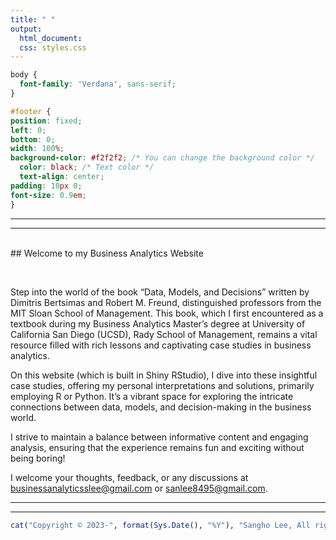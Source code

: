```yaml
---
title: " "
output:
  html_document:
  css: styles.css
---
```


```css
body {
  font-family: 'Verdana', sans-serif;
}

#footer {
position: fixed;
left: 0;
bottom: 0;
width: 100%;
background-color: #f2f2f2; /* You can change the background color */
  color: black; /* Text color */
  text-align: center;
padding: 10px 0;
font-size: 0.9em;
}

```

------------------------------------------------------------------------

------------------------------------------------------------------------



<br> 
## Welcome to my Business Analytics Website

<br>

Step into the world of the book "Data, Models, and Decisions" written by Dimitris Bertsimas and Robert M. Freund, distinguished professors from the MIT Sloan School of Management. This book, which I first encountered as a textbook during my Business Analytics Master's degree at University of California San Diego (UCSD), Rady School of Management, remains a vital resource filled with rich lessons and captivating case studies in business analytics.

On this website (which is built in Shiny RStudio), I dive into these insightful case studies, offering my personal interpretations and solutions, primarily employing R or Python. It's a vibrant space for exploring the intricate connections between data, models, and decision-making in the business world.

I strive to maintain a balance between informative content and engaging analysis, ensuring that the experience remains fun and exciting without being boring!

I welcome your thoughts, feedback, or any discussions at [businessanalyticsslee\@gmail.com](mailto:businessanalyticsslee@gmail.com) or [sanlee8495\@gmail.com](mailto:sanlee8495@gmail.com).

------------------------------------------------------------------------

------------------------------------------------------------------------

::: {#footer}
```r
cat("Copyright © 2023-", format(Sys.Date(), "%Y"), "Sangho Lee, All rights reserved.")
```
:::
